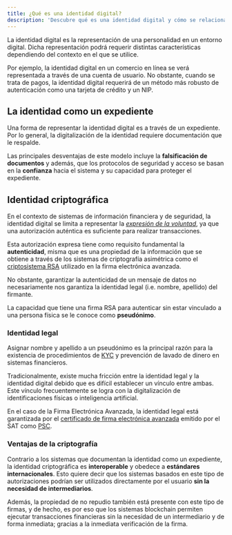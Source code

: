 ```yaml
---
title: ¿Qué es una identidad digital?
description: 'Descubre qué es una identidad digital y cómo se relaciona con Plumaa ID'
---
```


La identidad digital es la representación de una personalidad en un entorno digital. Dicha representación podrá requerir distintas características dependiendo del contexto en el que se utilice.

Por ejemplo, la identidad digital en un comercio en línea se verá representada a través de una cuenta de usuario. No obstante, cuando se trata de pagos, la identidad digital requerirá de un método más robusto de autenticación como una tarjeta de crédito y un NIP.

## La identidad como un expediente

Una forma de representar la identidad digital es a través de un expediente. Por lo general, la digitalización de la identidad requiere documentación que le respalde.

Las principales desventajas de este modelo incluye la **falsificación de documentos** y además, que los protocolos de seguridad y acceso se basan en la **confianza** hacia el sistema y su capacidad para proteger el expediente.

## Identidad criptográfica

En el contexto de sistemas de información financiera y de seguridad, la identidad digital se limita a representar la [_expresión de la voluntad_](/concepts/foundations#la-expresion-de-la-voluntad), ya que una autorización auténtica es suficiente para realizar transacciones.

Esta autorización expresa tiene como requisito fundamental la **autenticidad**, misma que es una propiedad de la información que se obtiene a través de los sistemas de criptografía asimétrica como el [criptosistema RSA](/advanced/technical/electronic-signature/what-is-an-advanced-electronic-signature#criptosistema-rsa) utilizado en la firma electrónica avanzada.

No obstante, garantizar la autenticidad de un mensaje de datos no necesariamente nos garantiza la identidad legal (i.e. nombre, apellido) del firmante.

<Note>La capacidad que tiene una firma RSA para autenticar sin estar vinculado a una persona física se le conoce como **pseudónimo**.</Note>

### Identidad legal

Asignar nombre y apellido a un pseudónimo es la principal razón para la existencia de procedimientos de [KYC](/use-cases/verify-identity#know-your-customer-kyc) y prevención de lavado de dinero en sistemas financieros.

Tradicionalmente, existe mucha fricción entre la identidad legal y la identidad digital debido que es difícil establecer un vínculo entre ambas. Este vínculo frecuentemente se logra con la digitalización de identificaciones físicas o inteligencia artificial.

En el caso de la Firma Electrónica Avanzada, la identidad legal está garantizada por el [certificado de firma electrónica avanzada](/advanced/technical/electronic-signature/trust-service-providers#certificados-de-firma-electronica-avanzada) emitido por el SAT como [PSC](/advanced/technical/electronic-signature/trust-service-providers).

### Ventajas de la criptografía

Contrario a los sistemas que documentan la identidad como un expediente, la identidad criptográfica es **interoperable** y obedece a **estándares internacionales**. Esto quiere decir que los sistemas basados en este tipo de autorizaciones podrían ser utilizados directamente por el usuario **sin la necesidad de intermediarios**.

Además, la propiedad de no repudio también está presente con este tipo de firmas, y de hecho, es por eso que los sistemas blockchain permiten ejecutar transacciones financieras sin la necesidad de un intermediario y de forma inmediata; gracias a la inmediata verificación de la firma.
